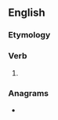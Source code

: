 ==English==

===Etymology===
{{suffix|en|engross|est}}

===Verb===
{{head|en|verb form}}

# {{en-archaic second-person singular of|engross|lang=en}}

===Anagrams===
* {{anagrams|en|a=eegnorssst|genostress}}